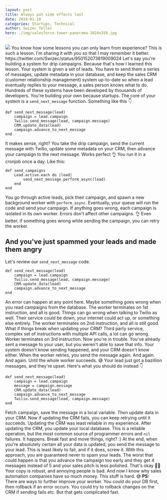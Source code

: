 ```yaml
---
layout: post
title: Always put side effects last
date: 2018-01-10
categories: Startups, Technical
author: Swizec Teller
hero: ./img/salesforce-tower-panorama-1024x358.jpg
---
```


![](./img/salesforce-tower-panorama-1024x358.jpg) You know how some lessons you can only learn from experience? This is such a lesson. I'm sharing it with you so that I may remember it better. https&#x3A;//twitter.com/Swizec/status/950152073819009024 Let's say you're building a system for drip campaigns. Because that's how I learned this lesson. Your system is given a set of leads. You have to send them a series of messages, update metadata in your database, and keep the sales CRM (customer relationship management) system up-to-date so when a lead eventually replies to your message, a sales person knows what to do. Hundreds of these systems have been developed by thousands of developers. You're building your own because startups. The core of your system is a `send_next_message` function. Something like this 👇

    def send_next_message(lead)
        campaign = lead.campaign
        Twilio.send_message(lead, campaign.message)
        CRM.update_data(lead)
        campaign.advance_to_next_message
    end

It makes sense, right? You take the drip campaign, send the current message with Twilio, update some metadata on your CRM, then advance your campaign to the next message. Works perfect 👌 You run it in a cronjob once a day. Like this:

    def send_campaigns
        Lead.active.each do |lead|
            send_next_message.perform_async(lead)
        end
    end

You go through active leads, pick their campaign, and spawn a new background worker with `perform_async`. Eventually, your queue will run the code and send your campaign. If anything goes wrong, each campaign is isolated in its own worker. Errors don't affect other campaigns. 👌 Even better, if something goes wrong while sending the campaign, you can retry the worker.

## And you've just spammed your leads and made them angry

Let's review our `send_next_message` code.

    def send_next_message(lead)
        campaign = lead.campaign
        Twilio.send_message(lead, campaign.message)
        CRM.update_data(lead)
        campaign.advance_to_next_message
    end

An error can happen at any point here. Maybe something goes wrong when you read campaigns from the database. The worker terminates on 1st instruction, and all is good. Things can go wrong when talking to Twilio as well. Their service could be down, your internet could act up, or something else entirely. The worker terminates on 2nd instruction, and all is still good. What if things break when updating your CRM? Third party service, complex set of instructions with multiple API calls, a lot can go wrong. Worker terminates on 3rd instruction. Now you're in trouble. You've already sent a message to your user, but you weren't able to save that info. Your system doesn't know sending happened, and your CRM doesn't know either. When the worker retries, you send the message again. And again. And again. Until the whole worker succeeds. 😅 Your lead just got a bazillion messages, and they're upset. Here's what you should do instead 👇

    def send_next_message(lead)
        campaign = lead.campaign
        message = campaign.message
        CRM.update_data(lead)
        campaign.advance_to_next_message
        Twilio.send_message(lead, campaign.message)
    end

Fetch campaign, save the message in a local variable. _Then_ update data in your CRM. Now if updating the CRM fails, you can keep retrying until it succeeds. Updating the CRM was least reliable in my experience. After updating the CRM, you update your local database. This is a reliable operation, but the most common source of programmer errors and `nil` failures. It happens. Break fast and move things, right? :) At the end, when you're absolutely certain all your data is updated, you send the message to your lead. This is least likely to fail, and if it does, screw it. With this approach, you are guaranteed never to spam your leads. The worst that could happen is that you advance the campaign too early and they get 4 messages instead of 5 and your sales pitch is less polished. That's okay 🙏🏻 Your copy is robust, and annoying people is bad. And now I know why sales automation companies have so much money. This stuff is hard. 😅 **PS:** There are ways to further improve your worker. You could do your DB first, then rollback if an error occurs. You could try to rollback changes on the CRM if sending fails etc. But that gets complicated fast.
